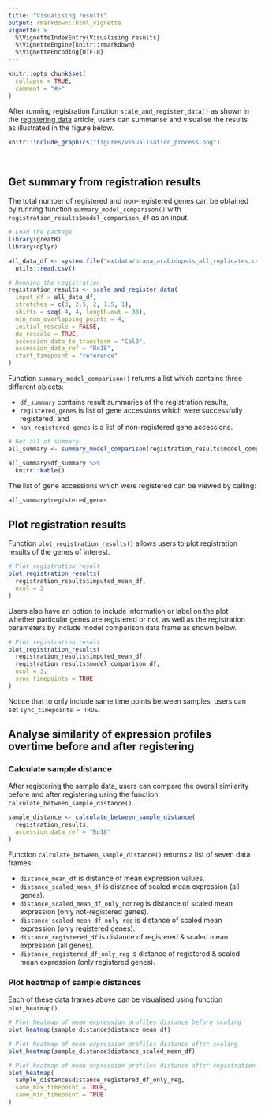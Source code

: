 ```yaml
---
title: "Visualising results"
output: rmarkdown::html_vignette
vignette: >
  %\VignetteIndexEntry{Visualising results}
  %\VignetteEngine{knitr::rmarkdown}
  %\VignetteEncoding{UTF-8}
---
```


```r
knitr::opts_chunk$set(
  collapse = TRUE,
  comment = "#>"
)
```

After running registration function `scale_and_register_data()` as shown in the [registering data](https://ruthkr.github.io/greatR/articles/register-data.html) article, users can summarise and visualise the results as illustrated in the figure below.

```r
knitr::include_graphics("figures/visualisation_process.png")
```

<br>

## Get summary from registration results

The total number of registered and non-registered genes can be obtained by running function `summary_model_comparison()` with `registration_results$model_comparison_df` as an input. 

```r
# Load the package
library(greatR)
library(dplyr)
```

```r
all_data_df <- system.file("extdata/brapa_arabidopsis_all_replicates.csv", package = "greatR") %>%
  utils::read.csv()

# Running the registration
registration_results <- scale_and_register_data(
  input_df = all_data_df,
  stretches = c(3, 2.5, 2, 1.5, 1),
  shifts = seq(-4, 4, length.out = 33),
  min_num_overlapping_points = 4,
  initial_rescale = FALSE,
  do_rescale = TRUE,
  accession_data_to_transform = "Col0",
  accession_data_ref = "Ro18",
  start_timepoint = "reference"
)
```

Function `summary_model_comparison()` returns a list which contains three different objects: 

- `df_summary` contains result summaries of the registration results, 
- `registered_genes` is list of gene accessions which were successfully registered, and 
- `non_registered_genes` is a list of non-registered gene accessions. 

```r
# Get all of summary
all_summary <- summary_model_comparison(registration_results$model_comparison_df)

all_summary$df_summary %>%
  knitr::kable()
```

The list of gene accessions which were registered can be viewed by calling:

```r
all_summary$registered_genes
```

## Plot registration results

Function `plot_registration_results()` allows users to plot registration results of the genes of interest. 

```r
# Plot registration result
plot_registration_results(
  registration_results$imputed_mean_df,
  ncol = 3
)
```
Users also have an option to include information or label on the plot whether particular genes are registered or not, as well as the registration parameters by include model comparison data frame as shown below. 

```r
# Plot registration result
plot_registration_results(
  registration_results$imputed_mean_df,
  registration_results$model_comparison_df,
  ncol = 3,
  sync_timepoints = TRUE
)
```

Notice that to only include same time points between samples, users can set `sync_timepoints = TRUE`.

## Analyse similarity of expression profiles overtime before and after registering

### Calculate sample distance

After registering the sample data, users can compare the overall similarity before and after registering using the function `calculate_between_sample_distance()`. 

```r
sample_distance <- calculate_between_sample_distance(
  registration_results,
  accession_data_ref = "Ro18"
)
```

Function `calculate_between_sample_distance()` returns a list of seven data frames: 

- `distance_mean_df` is distance of mean expression values.
- `distance_scaled_mean_df` is distance of scaled mean expression (all genes).
- `distance_scaled_mean_df_only_nonreg` is distance of scaled mean expression (only not-registered genes).
- `distance_scaled_mean_df_only_reg` is distance of scaled mean expression (only registered genes).
- `distance_registered_df` is distance of registered & scaled mean expression (all genes).
- `distance_registered_df_only_reg` is distance of registered & scaled mean expression (only registered genes).


### Plot heatmap of sample distances

Each of these data frames above can be visualised using function `plot_heatmap()`. 

```r
# Plot heatmap of mean expression profiles distance before scaling
plot_heatmap(sample_distance$distance_mean_df)
```

```r
# Plot heatmap of mean expression profiles distance after scaling
plot_heatmap(sample_distance$distance_scaled_mean_df)
```

```r
# Plot heatmap of mean expression profiles distance after registration process
plot_heatmap(
  sample_distance$distance_registered_df_only_reg, 
  same_max_timepoint = TRUE, 
  same_min_timepoint = TRUE
)
```
